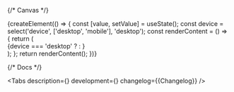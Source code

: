 

<Meta title='Components/DayOfMonthPicker' component={DayOfMonthPicker} id='DayOfMonthPicker' />

{/* Canvas */}

<Story name='DayOfMonthPicker'>
    {createElement(() => {
        const [value, setValue] = useState();
        const device = select('device', ['desktop', 'mobile'], 'desktop');
        const renderContent = () => {
            return (
                <div
                    style={{
                        width: '500px',
                        background: 'var(--color-light-bg-primary)'
                    }}
                >
                    {device === 'desktop' ?
                        <DayOfMonthPickerDesktop
                            value={value}
                            onChange={setValue}
                            responsive={true}
                            error={boolean('error', false)}
                        />
                        :
                        <DayOfMonthPickerMobile
                            value={value}
                            onChange={setValue}
                            responsive={true}
                            error={boolean('error', false)}
                        />
                    }
                </div>
            );
        };
        return renderContent();
    })}

</Story>

{/* Docs */}

<ComponentHeader
    name='DayOfMonthPicker'
    version={packageJson.version}
    package='@alfalab/core-components/day-of-month-picker'
    design='https://www.figma.com/file/3pt8Rutwb6nkAYErTVO86x/04-—-Me2Me-Pull?type=design&node-id=3821-319784&t=g4KiPjK7K3za7h8P-0'
    children='Компонент для выбора дня месяца'
/>

<Tabs
    description={<Description />}
    development={<Development />}
    changelog={<Markdown>{Changelog}</Markdown>}
/>
